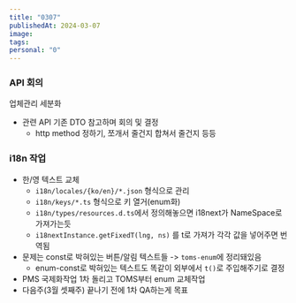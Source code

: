 ```yaml
---
title: "0307"
publishedAt: 2024-03-07
image: 
tags: 
personal: "0"
---
```

### API 회의
업체관리 세분화
- 관련 API 기존 DTO 참고하며 회의 및 결정
	- http method 정하기, 쪼개서 줄건지 합쳐서 줄건지 등등

### i18n 작업
- 한/영 텍스트 교체 
	- `i18n/locales/{ko/en}/*.json` 형식으로 관리
	- `i18n/keys/*.ts` 형식으로 키 열거(enum화)
	- `i18n/types/resources.d.ts`에서 정의해놓으면 i18next가 NameSpace로 가져가는듯
	- `i18nextInstance.getFixedT(lng, ns)` 를 t로 가져가 각각 값을 넣어주면 번역됨
- 문제는 const로 박혀있는 버튼/알림 텍스트들 -> `toms-enum`에 정리돼있음
	- enum-const로 박혀있는 텍스트도 똑같이 외부에서 `t()`로 주입해주기로 결정
- PMS 국제화작업 1차 돌리고 TOMS부터 enum 교체작업
- 다음주(3월 셋째주) 끝나기 전에 1차 QA하는게 목표
